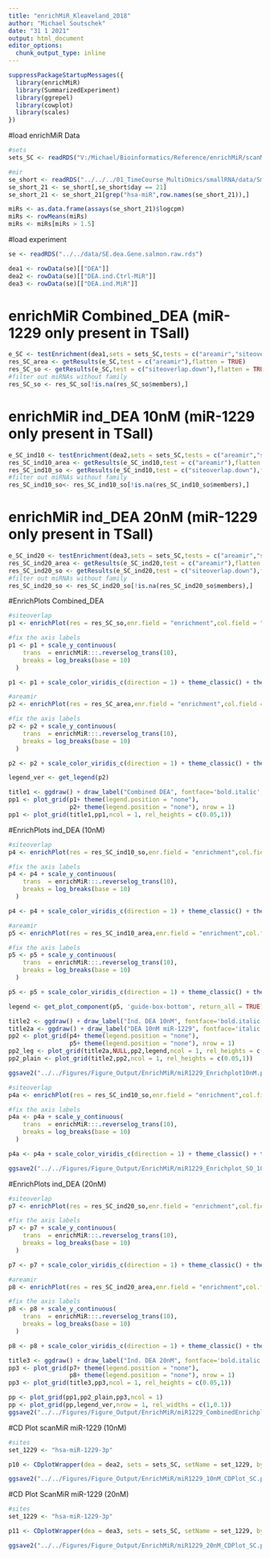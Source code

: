 ---
title: "enrichMiR_Kleaveland_2018"
author: "Michael Soutschek"
date: "31 1 2021"
output: html_document
editor_options: 
  chunk_output_type: inline
---


```{r}
suppressPackageStartupMessages({
  library(enrichMiR)
  library(SummarizedExperiment)
  library(ggrepel)
  library(cowplot)
  library(scales)
})
```

#load enrichMiR Data
```{r}
#sets
sets_SC <- readRDS("V:/Michael/Bioinformatics/Reference/enrichMiR/scanMiR/scanMiR_GRCh38_gene.rds")

#mir
se_short <- readRDS("../../../01_TimeCourse_MultiOmics/smallRNA/data/Small_RNA/smallRNA_oasis.DEA.SE.rds")
se_short_21 <- se_short[,se_short$day == 21]
se_short_21 <- se_short_21[grep("hsa-miR",row.names(se_short_21)),]

miRs <- as.data.frame(assays(se_short_21)$logcpm)
miRs <- rowMeans(miRs)
miRs <- miRs[miRs > 1.5]
```


#load experiment
```{r}
se <- readRDS("../../data/SE.dea.Gene.salmon.raw.rds")

dea1 <- rowData(se)[["DEA"]] 
dea2 <- rowData(se)[["DEA.ind.Ctrl-MiR"]]
dea3 <- rowData(se)[["DEA.ind.MiR"]]
```



# enrichMiR Combined_DEA (miR-1229 only present in TSall)
```{r}
e_SC <- testEnrichment(dea1,sets = sets_SC,tests = c("areamir","siteoverlap"), sets.properties = miRs)
res_SC_area <- getResults(e_SC,test = c("areamir"),flatten = TRUE)
res_SC_so <- getResults(e_SC,test = c("siteoverlap.down"),flatten = TRUE)
#filter out miRNAs without family
res_SC_so <- res_SC_so[!is.na(res_SC_so$members),]
```

# enrichMiR ind_DEA 10nM (miR-1229 only present in TSall)
```{r}
e_SC_ind10 <- testEnrichment(dea2,sets = sets_SC,tests = c("areamir","siteoverlap"), sets.properties = miRs)
res_SC_ind10_area <- getResults(e_SC_ind10,test = c("areamir"),flatten = TRUE)
res_SC_ind10_so <- getResults(e_SC_ind10,test = c("siteoverlap.down"),flatten = TRUE)
#filter out miRNAs without family
res_SC_ind10_so<- res_SC_ind10_so[!is.na(res_SC_ind10_so$members),]
```

# enrichMiR ind_DEA 20nM (miR-1229 only present in TSall)
```{r}
e_SC_ind20 <- testEnrichment(dea3,sets = sets_SC,tests = c("areamir","siteoverlap"), sets.properties = miRs)
res_SC_ind20_area <- getResults(e_SC_ind20,test = c("areamir"),flatten = TRUE)
res_SC_ind20_so <- getResults(e_SC_ind20,test = c("siteoverlap.down"),flatten = TRUE)
#filter out miRNAs without family
res_SC_ind20_so <- res_SC_ind20_so[!is.na(res_SC_ind20_so$members),]
```



#EnrichPlots Combined_DEA
```{r}
#siteoverlap
p1 <- enrichPlot(res = res_SC_so,enr.field = "enrichment",col.field = "props",sig.field = "FDR",label.field = "members", size.field = "overlap", label.sig.thres = 0.001)

#fix the axis labels
p1 <- p1 + scale_y_continuous(
    trans  = enrichMiR:::.reverselog_trans(10),
    breaks = log_breaks(base = 10)
  )

p1 <- p1 + scale_color_viridis_c(direction = 1) + theme_classic() + theme(plot.title = element_text(size=15), axis.text=element_text(size=12), axis.title=element_text(size=14),legend.title=element_text(size=13), legend.text=element_text(size=12)) + ggtitle("scanMiR can. - siteoverlap") + labs(color="Expression")

#areamir
p2 <- enrichPlot(res = res_SC_area,enr.field = "enrichment",col.field = "props",sig.field = "FDR", size.field = NULL, label.sig.thres = 0.051)

#fix the axis labels
p2 <- p2 + scale_y_continuous(
    trans  = enrichMiR:::.reverselog_trans(10),
    breaks = log_breaks(base = 10)
  )

p2 <- p2 + scale_color_viridis_c(direction = 1) + theme_classic() + theme(plot.title = element_text(size=15), axis.text=element_text(size=12), axis.title=element_text(size=14),legend.title=element_text(size=13), legend.text=element_text(size=12)) + ggtitle("scanMiR can. - areamir") + labs(color="Expression")

legend_ver <- get_legend(p2)

title1 <- ggdraw() + draw_label("Combined DEA", fontface='bold.italic', size = 18)
pp1 <- plot_grid(p1+ theme(legend.position = "none"),
                 p2+ theme(legend.position = "none"), nrow = 1)
pp1 <- plot_grid(title1,pp1,ncol = 1, rel_heights = c(0.05,1))
```


#EnrichPlots ind_DEA (10nM)
```{r}
#siteoverlap
p4 <- enrichPlot(res = res_SC_ind10_so,enr.field = "enrichment",col.field = "props",sig.field = "FDR",label.field = "members", size.field = "overlap", label.sig.thres = 0.001)

#fix the axis labels
p4 <- p4 + scale_y_continuous(
    trans  = enrichMiR:::.reverselog_trans(10),
    breaks = log_breaks(base = 10)
  )

p4 <- p4 + scale_color_viridis_c(direction = 1) + theme_classic() + theme(plot.title = element_text(size=15), axis.text=element_text(size=12), axis.title=element_text(size=14),legend.title=element_text(size=13), legend.text=element_text(size=12)) + ggtitle("scanMiR can. - siteoverlap") + labs(color="Expression")

#areamir
p5 <- enrichPlot(res = res_SC_ind10_area,enr.field = "enrichment",col.field = "props",sig.field = "FDR", size.field = NULL, label.sig.thres = 0.051)

#fix the axis labels
p5 <- p5 + scale_y_continuous(
    trans  = enrichMiR:::.reverselog_trans(10),
    breaks = log_breaks(base = 10)
  )

p5 <- p5 + scale_color_viridis_c(direction = 1) + theme_classic() + theme(plot.title = element_text(size=15), axis.text=element_text(size=12), axis.title=element_text(size=14),legend.title=element_text(size=13), legend.text=element_text(size=12), legend.position = "bottom") + ggtitle("scanMiR can. - areamir") + labs(color="Expression") + guides(colour = guide_colourbar(title.position="left", title.hjust = 0.5))

legend <- get_plot_component(p5, 'guide-box-bottom', return_all = TRUE)

title2 <- ggdraw() + draw_label("Ind. DEA 10nM", fontface='bold.italic', size = 18)
title2a <- ggdraw() + draw_label("DEA 10nM miR-1229", fontface='italic', size = 18)
pp2 <- plot_grid(p4+ theme(legend.position = "none"),
                 p5+ theme(legend.position = "none"), nrow = 1)
pp2_leg <- plot_grid(title2a,NULL,pp2,legend,ncol = 1, rel_heights = c(0.05,0.05,1,0.1))
pp2_plain <- plot_grid(title2,pp2,ncol = 1, rel_heights = c(0.05,1))
```

```{r}
ggsave2("../../Figures/Figure_Output/EnrichMiR/miR1229_Enrichplot10nM.png",pp2_leg, width = 9,height = 5, bg = "white")
```

```{r}
#siteoverlap
p4a <- enrichPlot(res = res_SC_ind10_so,enr.field = "enrichment",col.field = "props",sig.field = "FDR",label.field = "members", size.field = "overlap", label.sig.thres = 0.001)

#fix the axis labels
p4a <- p4a + scale_y_continuous(
    trans  = enrichMiR:::.reverselog_trans(10),
    breaks = log_breaks(base = 10)
  )

p4a <- p4a + scale_color_viridis_c(direction = 1) + theme_classic() + theme(plot.title = element_text(size=15), axis.text=element_text(size=12), axis.title=element_text(size=14),legend.title=element_text(size=13), legend.text=element_text(size=12)) + ggtitle("EnrichMiR - siteoverlap") + labs(color="Expression")

ggsave2("../../Figures/Figure_Output/EnrichMiR/miR1229_Enrichplot_SO_10nM.png",p4a, width = 7,height = 5, bg = "white")
```



#EnrichPlots ind_DEA (20nM)
```{r}
#siteoverlap
p7 <- enrichPlot(res = res_SC_ind20_so,enr.field = "enrichment",col.field = "props",sig.field = "FDR",label.field = "members", size.field = "overlap", label.sig.thres = 0.001)

#fix the axis labels
p7 <- p7 + scale_y_continuous(
    trans  = enrichMiR:::.reverselog_trans(10),
    breaks = log_breaks(base = 10)
  )

p7 <- p7 + scale_color_viridis_c(direction = 1) + theme_classic() + theme(plot.title = element_text(size=15), axis.text=element_text(size=12), axis.title=element_text(size=14),legend.title=element_text(size=13), legend.text=element_text(size=12)) + ggtitle("scanMiR can. - siteoverlap") + labs(color="Expression")

#areamir
p8 <- enrichPlot(res = res_SC_ind20_area,enr.field = "enrichment",col.field = "props",sig.field = "FDR", size.field = NULL, label.sig.thres = 0.051)

#fix the axis labels
p8 <- p8 + scale_y_continuous(
    trans  = enrichMiR:::.reverselog_trans(10),
    breaks = log_breaks(base = 10)
  )

p8 <- p8 + scale_color_viridis_c(direction = 1) + theme_classic() + theme(plot.title = element_text(size=15), axis.text=element_text(size=12), axis.title=element_text(size=14),legend.title=element_text(size=13), legend.text=element_text(size=12)) + ggtitle("scanMiR can. - areamir") + labs(color="Expression")

title3 <- ggdraw() + draw_label("Ind. DEA 20nM", fontface='bold.italic', size = 18)
pp3 <- plot_grid(p7+ theme(legend.position = "none"),
                 p8+ theme(legend.position = "none"), nrow = 1)
pp3 <- plot_grid(title3,pp3,ncol = 1, rel_heights = c(0.05,1))
```



```{r}
pp <- plot_grid(pp1,pp2_plain,pp3,ncol = 1)
pp <- plot_grid(pp,legend_ver,nrow = 1, rel_widths = c(1,0.1))
ggsave2("../../Figures/Figure_Output/EnrichMiR/miR1229_CombinedEnrichplot.png",pp, width = 12,height = 12, bg = "white")
```




#CD Plot scanMiR miR-1229 (10nM)
```{r}
#sites
set_1229 <- "hsa-miR-1229-3p"

p10 <- CDplotWrapper(dea = dea2, sets = sets_SC, setName = set_1229, by = "best_stype") + coord_cartesian(xlim = c(-0.3,0.3)) + theme_classic() + ggtitle("miR-1229-3p (10nM)") + guides(color=guide_legend(title="scanMiR\nbest site type")) + theme(plot.title = element_text(size=15), axis.text=element_text(size=12), axis.title=element_text(size=14),legend.title=element_text(size=13), legend.text=element_text(size=12)) 

ggsave2("../../Figures/Figure_Output/EnrichMiR/miR1229_10nM_CDPlot_SC.png",p10, width = 6,height = 4.5, bg = "white")
```

#CD Plot ScanMiR miR-1229 (20nM)
```{r}
#sites
set_1229 <- "hsa-miR-1229-3p"

p11 <- CDplotWrapper(dea = dea3, sets = sets_SC, setName = set_1229, by = "best_stype") + coord_cartesian(xlim = c(-0.5,0.5)) + theme_classic() + ggtitle("miR-1229-3p (20nM)") + guides(color=guide_legend(title="scanMiR\nbest site type")) + theme(plot.title = element_text(size=15), axis.text=element_text(size=12), axis.title=element_text(size=14),legend.title=element_text(size=13), legend.text=element_text(size=12))

ggsave2("../../Figures/Figure_Output/EnrichMiR/miR1229_20nM_CDPlot_SC.png",p11, width = 6,height = 4.5, bg = "white")
```


